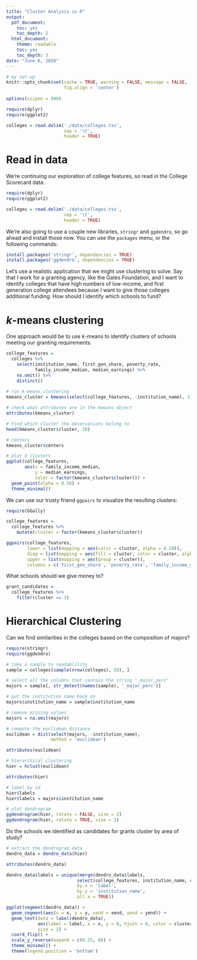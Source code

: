 ```yaml
---
title: "Cluster Analysis in R"
output:
  pdf_document:
    toc: yes
    toc_depth: 2
  html_document:
    theme: readable
    toc: yes
    toc_depth: 3
date: "June 6, 2016"
---
```


```r
# my set-up
knitr::opts_chunk$set(cache = TRUE, warning = FALSE, message = FALSE,
                      fig.align = 'center')
 
options(scipen = 999)

require(dplyr)
require(ggplot2)

colleges = read.delim('./data/colleges.tsv',
                      sep = '\t',
                      header = TRUE)
```

# Read in data

We're continuing our exploration of college features, so read in the College
Scorecard data:

```r
require(dplyr)
require(ggplot2)

colleges = read.delim('./data/colleges.tsv',
                      sep = '\t',
                      header = TRUE)
```

We're also going to use a couple new libraries, `stringr` and `ggdendro`, so
go ahead and install those now. You can use the `packages` menu, or the following
commands:

```r
install.packages('stringr', dependencies = TRUE)
install.packages('ggdendro', dependencies = TRUE)
```

Let's use a realistic application that we might use clustering to solve. Say that
I work for a granting agency, like the Gates Foundation, and I want to identify
colleges that have high numbers of low-income, and first generation college 
attendees because I want to give those colleges additional funding. How should I
identify which schools to fund?

# $k$-means clustering

One approach would be to use $k$-means to identify clusters of schools meeting 
our granting requirements.

```r
college_features = 
  colleges %>%
    select(institution_name, first_gen_share, poverty_rate, 
           family_income_median, median_earnings) %>% 
    na.omit() %>%
    distinct()
  
# run k-means clustering
kmeans_cluster = kmeans(select(college_features, -institution_name), 3)

# check what attributes are in the kmeans object
attributes(kmeans_cluster)

# Find which cluster the observations belong to
head(kmeans_cluster$cluster, 10)

# centers
kmeans_cluster$centers

# plot 4 clusters
ggplot(college_features, 
       aes(x = family_income_median, 
           y = median_earnings, 
           color = factor(kmeans_cluster$cluster))) +
  geom_point(alpha = 0.50) +
  theme_minimal() 
```

We can use our trusty friend `ggpairs` to visualize the resulting clusters:

```r
require(GGally)

college_features =
  college_features %>%
    mutate(cluster = factor(kmeans_cluster$cluster))

ggpairs(college_features, 
        lower = list(mapping = aes(color = cluster, alpha = 0.20)),
        diag = list(mapping = aes(fill = cluster, color = cluster, alpha = 0.50)),
        upper = list(mapping = aes(group = cluster)),
        columns = c('first_gen_share', 'poverty_rate', 'family_income_median', 'median_earnings'))
```

What schools should we give money to?

```r
grant_candidates = 
  college_features %>%
    filter(cluster == 3)
```

# Hierarchical Clustering

Can we find similarities in the colleges based on the composition of majors?

```r
require(stringr)
require(ggdendro)

# take a sample to readablility
sample = colleges[sample(nrow(colleges), 50), ]

# select all the columns that contain the string "_major_perc"
majors = sample[, str_detect(names(sample), '_major_perc')]

# put the institution name back on
majors$institution_name = sample$institution_name

# remove missing values
majors = na.omit(majors)

# compute the euclidean distance
euclidean = dist(select(majors, -institution_name), 
                 method = 'euclidean')

attributes(euclidean)

# hierarchical clustering
hier = hclust(euclidean)

attributes(hier)

# label by id
hier$labels
hier$labels = majors$institution_name

# plot dendrogram
ggdendrogram(hier, rotate = FALSE, size = 2)
ggdendrogram(hier, rotate = TRUE, size = 2)
```

Do the schools we identified as candidates for grants cluster by area of study?

```r
# extract the dendrogram data
dendro_data = dendro_data(hier)

attributes(dendro_data)

dendro_data$labels = unique(merge(dendro_data$labels, 
                           select(college_features, institution_name, cluster),
                           by.x = 'label',
                           by.y = 'institution_name',
                           all.x = TRUE))

ggplot(segment(dendro_data)) +
  geom_segment(aes(x = x, y = y, xend = xend, yend = yend)) +
  geom_text(data = label(dendro_data),
            aes(label = label, x = x, y = 0, hjust = 0, color = cluster),
            size = 2) +
  coord_flip() +
  scale_y_reverse(expand = c(0.25, 0)) +
  theme_minimal() + 
  theme(legend.position = 'bottom')
```